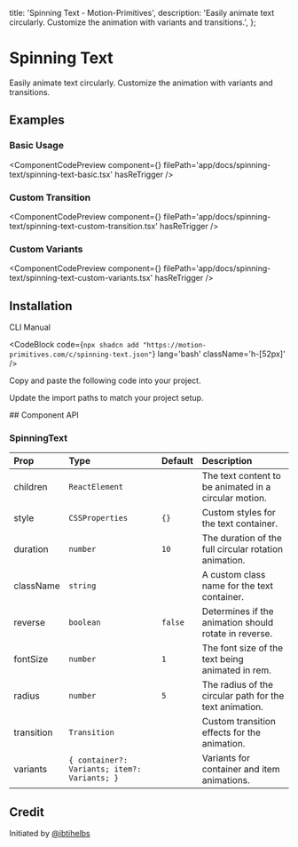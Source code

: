   title: 'Spinning Text - Motion-Primitives',
  description:
    'Easily animate text circularly. Customize the animation with variants and transitions.',
};


# Spinning Text

Easily animate text circularly. Customize the animation with variants and transitions.

## Examples

### Basic Usage

<ComponentCodePreview
  component={<SpinningTextBasic />}
  filePath='app/docs/spinning-text/spinning-text-basic.tsx'
  hasReTrigger
/>

### Custom Transition

<ComponentCodePreview
  component={<SpinningTextCustomTransition />}
  filePath='app/docs/spinning-text/spinning-text-custom-transition.tsx'
  hasReTrigger
/>

### Custom Variants

<ComponentCodePreview
  component={<SpinningTextCustomVariants />}
  filePath='app/docs/spinning-text/spinning-text-custom-variants.tsx'
  hasReTrigger
/>

## Installation

<Tabs defaultValue="cli">

<TabsList>
  <TabsTrigger value='cli'>CLI</TabsTrigger>
  <TabsTrigger value='manual'>Manual</TabsTrigger>
</TabsList>

<TabsContent value="cli">

<CodeBlock
  code={`npx shadcn add "https://motion-primitives.com/c/spinning-text.json"`}
  lang='bash'
  className='h-[52px]'
/>

</TabsContent>

<TabsContent value="manual">

<Steps>

<Step>Copy and paste the following code into your project.</Step>

<CodeBlock filePath='components/core/spinning-text.tsx' />

<Step>Update the import paths to match your project setup.</Step>

</Steps>

</TabsContent>

</Tabs>
## Component API

### SpinningText

| Prop       | Type                                         | Default | Description                                             |
| :--------- | :------------------------------------------- | :------ | :------------------------------------------------------ |
| children   | `ReactElement`                               |         | The text content to be animated in a circular motion.   |
| style      | `CSSProperties`                              | `{}`    | Custom styles for the text container.                   |
| duration   | `number`                                     | `10`    | The duration of the full circular rotation animation.   |
| className  | `string`                                     |         | A custom class name for the text container.             |
| reverse    | `boolean`                                    | `false` | Determines if the animation should rotate in reverse.   |
| fontSize   | `number`                                     | `1`     | The font size of the text being animated in rem.        |
| radius     | `number`                                     | `5`     | The radius of the circular path for the text animation. |
| transition | `Transition`                                 |         | Custom transition effects for the animation.            |
| variants   | `{ container?: Variants; item?: Variants; }` |         | Variants for container and item animations.             |

## Credit

Initiated by [@ibtihelbs](https://github.com/ibtihelbs)
